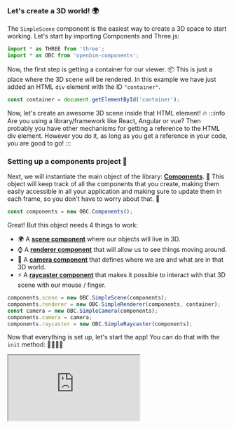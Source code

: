 ### Let's create a 3D world! 🌍
The `SimpleScene` component is the easiest way to create a 3D space to start working.
Let's start by importing Components and Three.js:

```js
import * as THREE from 'three';
import * as OBC from 'openbim-components';
```
Now, the first step is getting a container for our viewer. 📦
This is just a place where the 3D scene will be rendered.
In this example we have just added an HTML `div` element with
the ID `"container"`.

```js
const container = document.getElementById('container');
```
Now, let's create an awesome 3D scene inside that HTML element! 🔥
:::info Are you using a library/framework like React, Angular or vue?
Then probably you have other mechanisms for getting a reference to the
HTML div element. However you do it, as long as you get a reference
in your code, you are good to go!
:::
### Setting up a components project 🧰
Next, we will instantiate the main object of the library: **[Components](../api/classes/components.Components)**. 🤖
This object will keep track of all the components that you create, making them
easily accessible in all your application and making sure to update them
in each frame, so you don't have to worry about that. 💪

```js
const components = new OBC.Components();
```
Great! But this object needs 4 things to work:
- 🌍 A **[scene component](../api/classes/components.SimpleScene)** where our objects will live in 3D.
- ⌚ A **[renderer component](../api/classes/components.SimpleRenderer)** that will allow us to see things moving around.
- 🎥 A **[camera component](../api/classes/components.SimpleCamera)** that defines where we are and what are in that 3D world.
- ⚡ A **[raycaster component](../api/classes/components.SimpleRaycaster)** that makes it possible to interact with that 3D scene with our mouse / finger.

```js
components.scene = new OBC.SimpleScene(components);
components.renderer = new OBC.SimpleRenderer(components, container);
const camera = new OBC.SimpleCamera(components);
components.camera = camera;
components.raycaster = new OBC.SimpleRaycaster(components);
```
Now that everything is set up, let's start the app! You can do that with the `init` method: 🚗💨💨💨


  <iframe src="https://ifcjs.github.io/components/src/core/SimpleScene/index.html"></iframe>

  